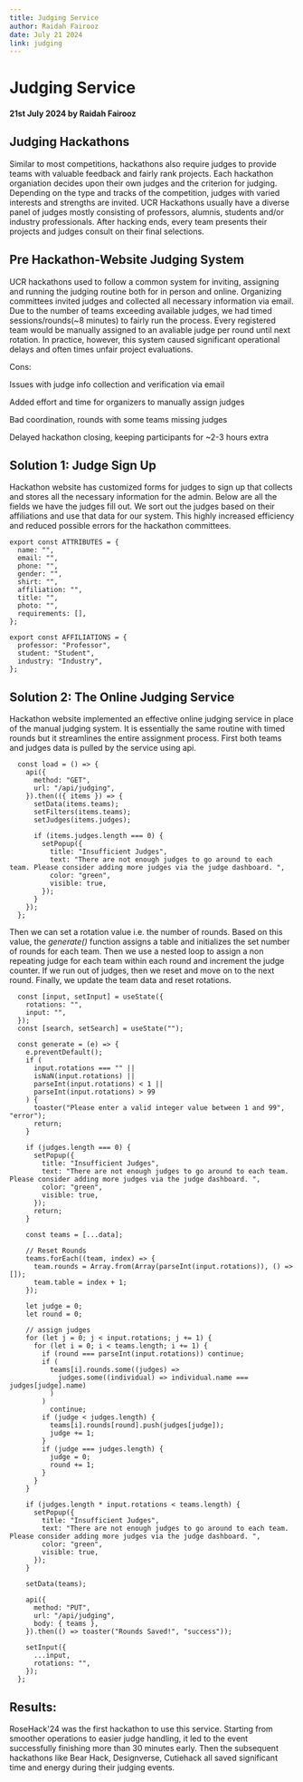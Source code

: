 ```yaml
---
title: Judging Service
author: Raidah Fairooz
date: July 21 2024
link: judging
---
```


# **Judging Service**

#### 21st July 2024 by Raidah Fairooz

## **Judging Hackathons**

Similar to most competitions, hackathons also require judges to provide teams with valuable feedback and fairly rank projects. Each hackathon organiation decides upon their own judges and the criterion for judging. Depending on the type and tracks of the competition, judges with varied interests and strengths are invited. UCR Hackathons usually have a diverse panel of judges mostly consisting of professors, alumnis, students and/or industry professionals. After hacking ends, every team presents their projects and judges consult on their final selections.

## **Pre Hackathon-Website Judging System**

UCR hackathons used to follow a common system for inviting, assigning and running the judging routine both for in person and online. Organizing committees invited judges and collected all necessary information via email. Due to the number of teams exceeding available judges, we had timed sessions/rounds(~8 minutes) to fairly run the process. Every registered team would be manually assigned to an avaliable judge per round until next rotation. In practice, however, this system caused significant operational delays and often times unfair project evaluations.

Cons:

Issues with judge info collection and verification via email

Added effort and time for organizers to manually assign judges

Bad coordination, rounds with some teams missing judges

Delayed hackathon closing, keeping participants for ~2-3 hours extra

## **Solution 1: Judge Sign Up**

Hackathon website has customized forms for judges to sign up that collects and stores all the necessary information for the admin. Below are all the fields we have the judges fill out. We sort out the judges based on their affiliations and use that data for our system. This highly increased efficiency and reduced possible errors for the hackathon committees.

```
export const ATTRIBUTES = {
  name: "",
  email: "",
  phone: "",
  gender: "",
  shirt: "",
  affiliation: "",
  title: "",
  photo: "",
  requirements: [],
};

export const AFFILIATIONS = {
  professor: "Professor",
  student: "Student",
  industry: "Industry",
};

```

## **Solution 2: The Online Judging Service**

Hackathon website implemented an effective online judging service in place of the manual judging system. It is essentially the same routine with timed rounds but it streamlines the entire assignment process. First both teams and judges data is pulled by the service using api.

```
  const load = () => {
    api({
      method: "GET",
      url: "/api/judging",
    }).then(({ items }) => {
      setData(items.teams);
      setFilters(items.teams);
      setJudges(items.judges);

      if (items.judges.length === 0) {
        setPopup({
          title: "Insufficient Judges",
          text: "There are not enough judges to go around to each team. Please consider adding more judges via the judge dashboard. ",
          color: "green",
          visible: true,
        });
      }
    });
  };
```

Then we can set a rotation value i.e. the number of rounds. Based on this value, the _generate()_ function assigns a table and initializes the set number of rounds for each team. Then we use a nested loop to assign a non repeating judge for each team within each round and increment the judge counter. If we run out of judges, then we reset and move on to the next round. Finally, we update the team data and reset rotations.

```
  const [input, setInput] = useState({
    rotations: "",
    input: "",
  });
  const [search, setSearch] = useState("");

  const generate = (e) => {
    e.preventDefault();
    if (
      input.rotations === "" ||
      isNaN(input.rotations) ||
      parseInt(input.rotations) < 1 ||
      parseInt(input.rotations) > 99
    ) {
      toaster("Please enter a valid integer value between 1 and 99", "error");
      return;
    }

    if (judges.length === 0) {
      setPopup({
        title: "Insufficient Judges",
        text: "There are not enough judges to go around to each team. Please consider adding more judges via the judge dashboard. ",
        color: "green",
        visible: true,
      });
      return;
    }

    const teams = [...data];

    // Reset Rounds
    teams.forEach((team, index) => {
      team.rounds = Array.from(Array(parseInt(input.rotations)), () => []);
      team.table = index + 1;
    });

    let judge = 0;
    let round = 0;

    // assign judges
    for (let j = 0; j < input.rotations; j += 1) {
      for (let i = 0; i < teams.length; i += 1) {
        if (round === parseInt(input.rotations)) continue;
        if (
          teams[i].rounds.some((judges) =>
            judges.some((individual) => individual.name === judges[judge].name)
          )
        )
          continue;
        if (judge < judges.length) {
          teams[i].rounds[round].push(judges[judge]);
          judge += 1;
        }
        if (judge === judges.length) {
          judge = 0;
          round += 1;
        }
      }
    }

    if (judges.length * input.rotations < teams.length) {
      setPopup({
        title: "Insufficient Judges",
        text: "There are not enough judges to go around to each team. Please consider adding more judges via the judge dashboard. ",
        color: "green",
        visible: true,
      });
    }

    setData(teams);

    api({
      method: "PUT",
      url: "/api/judging",
      body: { teams },
    }).then(() => toaster("Rounds Saved!", "success"));

    setInput({
      ...input,
      rotations: "",
    });
  };
```

## **Results:**

RoseHack'24 was the first hackathon to use this service. Starting from smoother operations to easier judge handling, it led to the event successfully finishing more than 30 minutes early. Then the subsequent hackathons like Bear Hack, Designverse, Cutiehack all saved significant time and energy during their judging events.
